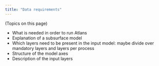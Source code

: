 ```yaml
---
title: "Data requirements"
---
```


(Topics on this page)<br>

- What is needed in order to run Atlans
- Explanation of a subsurface model
- Which layers need to be present in the input model: maybe divide over mandatory layers and layers per process
- Structure of the model axes
- Description of the input layers
